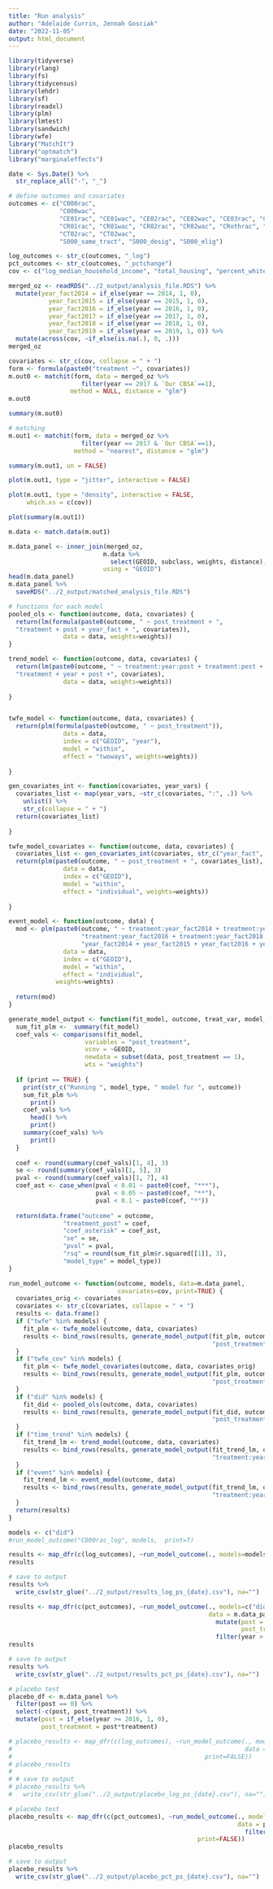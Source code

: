 ```yaml
---
title: "Run analysis"
author: "Adelaide Currin, Jennah Gosciak"
date: "2022-11-05"
output: html_document
---
```


```r
library(tidyverse)
library(rlang)
library(fs)
library(tidycensus)
library(lehdr)
library(sf)
library(readxl)
library(plm)
library(lmtest)
library(sandwich)
library(wfe)
library("MatchIt")
library("optmatch")
library("marginaleffects")

date <- Sys.Date() %>% 
  str_replace_all("-", "_")
```

```r
# define outcomes and covariates
outcomes <- c("C000rac", 
              "C000wac",
              "CE01rac", "CE01wac", "CE02rac", "CE02wac", "CE03rac", "CE03wac",
              "CR01rac", "CR01wac", "CR02rac", "CR02wac", "CRothrac", "CRothwac",
              "CT02rac", "CT02wac",
              "S000_same_tract", "S000_desig", "S000_elig")

log_outcomes <- str_c(outcomes, "_log")
pct_outcomes <- str_c(outcomes, "_pctchange")
cov <- c("log_median_household_income", "total_housing", "percent_white", "percent_postsec", "percent_rent", "percent_hc_covered", "percent_poverty", "percent_suplemental_income", "percent_employed", "dec_score", "SE_Flag", "vacancyrate", "pctunder18", "pctover64")
```

```r
merged_oz <- readRDS("../2_output/analysis_file.RDS") %>% 
  mutate(year_fact2014 = if_else(year == 2014, 1, 0),
           year_fact2015 = if_else(year == 2015, 1, 0),
           year_fact2016 = if_else(year == 2016, 1, 0),
           year_fact2017 = if_else(year == 2017, 1, 0),
           year_fact2018 = if_else(year == 2018, 1, 0),
           year_fact2019 = if_else(year == 2019, 1, 0)) %>% 
  mutate(across(cov, ~if_else(is.na(.), 0, .)))
merged_oz
```

```r
covariates <- str_c(cov, collapse = " + ")
form <- formula(paste0("treatment ~", covariates))
m.out0 <- matchit(form, data = merged_oz %>% 
                    filter(year == 2017 & `Our CBSA`==1),
                 method = NULL, distance = "glm")
m.out0

summary(m.out0)
```
```r
# matching
m.out1 <- matchit(form, data = merged_oz %>% 
                    filter(year == 2017 & `Our CBSA`==1),
                  method = "nearest", distance = "glm")
```

```r
summary(m.out1, un = FALSE)
```
```r
plot(m.out1, type = "jitter", interactive = FALSE)
```

```r
plot(m.out1, type = "density", interactive = FALSE,
     which.xs = c(cov))
```
```r
plot(summary(m.out1))
```
```r
m.data <- match.data(m.out1)

m.data_panel <- inner_join(merged_oz,
                          m.data %>% 
                            select(GEOID, subclass, weights, distance),
                          using = "GEOID")
head(m.data_panel)
m.data_panel %>% 
  saveRDS("../2_output/matched_analysis_file.RDS")
```
```r
# functions for each model
pooled_ols <- function(outcome, data, covariates) {
  return(lm(formula(paste0(outcome, " ~ post_treatment + ",
  "treatment + post + year_fact + ", covariates)),
               data = data, weights=weights))
}

trend_model <- function(outcome, data, covariates) {
  return(lm(paste0(outcome, " ~ treatment:year:post + treatment:post + treatment:year +",
  "treatment + year + post +", covariates),
               data = data, weights=weights))
  
}


twfe_model <- function(outcome, data, covariates) {
  return(plm(formula(paste0(outcome, " ~ post_treatment")), 
               data = data, 
               index = c("GEOID", "year"), 
               model = "within", 
               effect = "twoways", weights=weights))
  
}

gen_covariates_int <- function(covariates, year_vars) {
  covariates_list <- map(year_vars, ~str_c(covariates, ":", .)) %>% 
    unlist() %>% 
    str_c(collapse = " + ")
  return(covariates_list)
    
}

twfe_model_covariates <- function(outcome, data, covariates) {
  covariates_list <- gen_covariates_int(covariates, str_c("year_fact", c(2014:2019)))
  return(plm(paste0(outcome, " ~ post_treatment + ", covariates_list), 
               data = data, 
               index = c("GEOID"), 
               model = "within", 
               effect = "individual", weights=weights))
  
}

event_model <- function(outcome, data) {
  mod <- plm(paste0(outcome, " ~ treatment:year_fact2014 + treatment:year_fact2015 + ",
                    "treatment:year_fact2016 + treatment:year_fact2018 + treatment:year_fact2019 + ",
                    "year_fact2014 + year_fact2015 + year_fact2016 + year_fact2018 + year_fact2019"), 
               data = data, 
               index = c("GEOID"), 
               model = "within", 
               effect = "individual",
             weights=weights)
  
  return(mod)
}
```

```r
generate_model_output <- function(fit_model, outcome, treat_var, model_type, data, print) {
  sum_fit_plm <-  summary(fit_model)
  coef_vals <- comparisons(fit_model,
                     variables = "post_treatment",
                     vcov = ~GEOID,
                     newdata = subset(data, post_treatment == 1),
                     wts = "weights")
  
  if (print == TRUE) {
    print(str_c("Running ", model_type, " model for ", outcome))
    sum_fit_plm %>% 
      print()
    coef_vals %>% 
      head() %>% 
      print()
    summary(coef_vals) %>% 
      print()
  }
  
  coef <- round(summary(coef_vals)[1, 4], 3)
  se <- round(summary(coef_vals)[1, 5], 3)
  pval <- round(summary(coef_vals)[1, 7], 4)
  coef_ast <- case_when(pval < 0.01 ~ paste0(coef, "***"),
                        pval < 0.05 ~ paste0(coef, "**"),
                        pval < 0.1 ~ paste0(coef, "*"))
  
  return(data.frame("outcome" = outcome,
               "treatment_post" = coef,
               "coef_asterisk" = coef_ast,
               "se" = se,
               "pval" = pval,
               "rsq" = round(sum_fit_plm$r.squared[[1]], 3),
               "model_type" = model_type))
}

run_model_outcome <- function(outcome, models, data=m.data_panel,
                              covariates=cov, print=TRUE) {
  covariates_orig <- covariates
  covariates <- str_c(covariates, collapse = " + ")
  results <- data.frame()
  if ("twfe" %in% models) {
    fit_plm <- twfe_model(outcome, data, covariates)
    results <- bind_rows(results, generate_model_output(fit_plm, outcome,
                                                        "post_treatment", "twfe", data, print=print)) 
  }
  if ("twfe_cov" %in% models) {
    fit_plm <- twfe_model_covariates(outcome, data, covariates_orig)
    results <- bind_rows(results, generate_model_output(fit_plm, outcome,
                                                        "post_treatment", "twfe_cov", data, print=print)) 
  }
  if ("did" %in% models) {
    fit_did <- pooled_ols(outcome, data, covariates)
    results <- bind_rows(results, generate_model_output(fit_did, outcome,
                                                        "post_treatment", "did", data, print=print)) 
  }
  if ("time_trend" %in% models) {
    fit_trend_lm <- trend_model(outcome, data, covariates)
    results <- bind_rows(results, generate_model_output(fit_trend_lm, outcome,
                                                        "treatment:year:post", "time_trend", data, print=print)) 
  }
  if ("event" %in% models) {
    fit_trend_lm <- event_model(outcome, data)
    results <- bind_rows(results, generate_model_output(fit_trend_lm, outcome,
                                                        "treatment:year_fact2019", "event", data, print=print)) 
  }
  return(results)
}

models <- c("did")
#run_model_outcome("C000rac_log", models,  print=T)
```

```r
results <- map_dfr(c(log_outcomes), ~run_model_outcome(., models=models, print=FALSE))
results

# save to output
results %>%
  write_csv(str_glue("../2_output/results_log_ps_{date}.csv"), na="")
```

```r
results <- map_dfr(c(pct_outcomes), ~run_model_outcome(., models=c("did"), 
                                                       data = m.data_panel %>% 
                                                         mutate(post = if_else(year > 2018, 1, 0),
                                                                post_treatment = post*treatment) %>% 
                                                         filter(year > 2014), print=FALSE))
results

# save to output
results %>%
  write_csv(str_glue("../2_output/results_pct_ps_{date}.csv"), na="")
```
```r
# placebo test
placebo_df <- m.data_panel %>%
  filter(post == 0) %>%
  select(-c(post, post_treatment)) %>%
  mutate(post = if_else(year >= 2016, 1, 0),
         post_treatment = post*treatment)

# placebo_results <- map_dfr(c(log_outcomes), ~run_model_outcome(., models=c("did"), 
#                                                                data = placebo_df,
#                                                     print=FALSE))
# placebo_results
# 
# # save to output
# placebo_results %>% 
#   write_csv(str_glue("../2_output/placebo_log_ps_{date}.csv"), na="")
```
```r
# placebo test
placebo_results <- map_dfr(c(pct_outcomes), ~run_model_outcome(., models=c("did"), 
                                                               data = placebo_df %>% 
                                                                 filter(year > 2014),
                                                    print=FALSE))
placebo_results

# save to output
placebo_results %>% 
  write_csv(str_glue("../2_output/placebo_pct_ps_{date}.csv"), na="")
```










